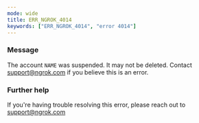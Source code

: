 ```yaml
---
mode: wide
title: ERR_NGROK_4014
keywords: ["ERR_NGROK_4014", "error 4014"]
---
```



### Message

The account `NAME` was suspended. It may not be deleted. Contact support@ngrok.com if you believe this is an error.

<ErrorDetails />

### Further help

If you're having trouble resolving this error, please reach out to [support@ngrok.com](mailto:support@ngrok.com?subject=Help%20with%20ERR_NGROK_4014)
